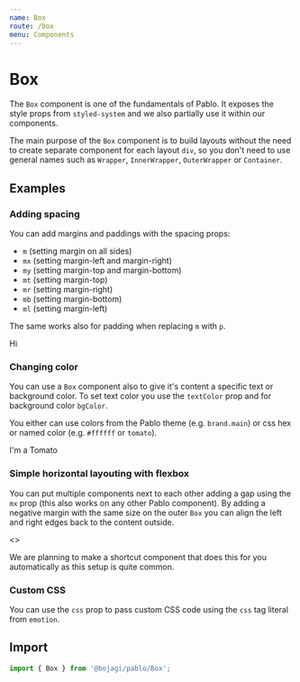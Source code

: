 ```yaml
---
name: Box
route: /box
menu: Components
---
```



# Box

The `Box` component is one of the fundamentals of Pablo. It exposes the style props from `styled-system`
and we also partially use it within our components. 

The main purpose of the `Box` component is to build layouts without the need to create separate
component for each layout `div`, so you don't need to use general names such as `Wrapper`, `InnerWrapper`,
`OuterWrapper` or `Container`.

## Examples

### Adding spacing

You can add margins and paddings with the spacing props:

* `m` (setting margin on all sides)
* `mx` (setting margin-left and margin-right)
* `my` (setting margin-top and margin-bottom)
* `mt` (setting margin-top)
* `mr` (setting margin-right)
* `mb` (setting margin-bottom)
* `ml` (setting margin-left)

The same works also for padding when replacing `m` with `p`.

<Playground>
  <Box
    m={8}
    px={6}
    py={4}
    bgColor="red"
    >
      <Box pt={6} pr={2} pl={8} pb={10} bgColor="blue">
        <Box bgColor="yellow">
        Hi
        </Box>
      </Box>
    </Box>
</Playground>

### Changing color

You can use a `Box` component also to give it's content a specific text or background color.
To set text color you use the `textColor` prop and for background color `bgColor`.

You either can use colors from the Pablo theme (e.g. `brand.main`) or css hex or named color (e.g. `#ffffff` or `tomato`).

<Playground>
  <Box
    p={4}
    bgColor="brand.dark"
    textColor="papayawhip"
  >I'm a Tomato
  </Box>
</Playground>

### Simple horizontal layouting with flexbox

You can put multiple components next to each other adding a gap using the `mx` prop (this also works on
any other Pablo component). By adding a negative margin with the same size on the outer `Box` you can
align the left and right edges back to the content outside.

<Playground>
  <>
    <Box height={100} mb={4} bgColor="green"/>
    <Box display="flex" mx={-4}>
      <Box mx={1} width={200} height={150} bgColor="red" />
      <Box mx={1} width={200} height={150} bgColor="red" />
      <Box mx={1} width={200} height={150} bgColor="red" />
    </Box>
  </>
</Playground>

We are planning to make a shortcut component that does this for you automatically as this setup is quite common.

### Custom CSS

You can use the `css` prop to pass custom CSS code using the `css` tag literal from `emotion`.

<Playground>
  <Box
    height={100}
    width={300}
    bgColor="papayawhip"
    css={css`transform: rotate(10deg);`}
  />
</Playground>

## Import

```js
import { Box } from '@bojagi/pablo/Box';
```
